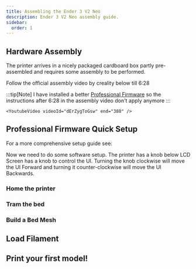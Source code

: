 ```yaml
---
title: Assembling the Ender 3 V2 Neo
description: Ender 3 V2 Neo assembly guide.
sidebar:
  order: 1
---
```



## Hardware Assembly

The printer arrives in a nicely packaged cardboard box partly pre-assembled and requires some assembly to be performed.

Follow the official assembly video by creality below till 6:28 

:::tip[Note]
I have installed a better [Professional Firmware](https://github.com/mriscoc/Ender3V2S1) so the instructions after 6:28 in the assembly video don't apply anymore
:::

    <YoutubeVideo videoId="dErZygToGsw" end="388" />

## Professional Firmware Quick Setup

For a more comprehensive setup guide see:

Now we need to do some software setup. The printer has a knob below LCD Screen has a knob to control the UI. Turning the knob clockwise will move the UI Forward and turning it counter-clockwise will move the UI Backwards.

### Home the printer



### Tram the bed

### Build a Bed Mesh

## Load Filament

## Print your first model!


